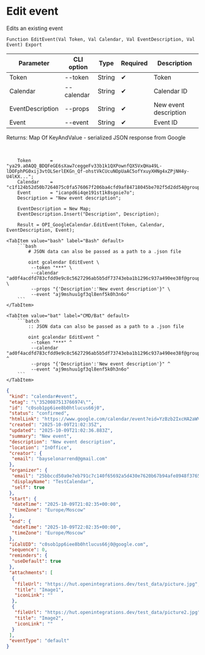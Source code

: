 ﻿---
sidebar_position: 6
description: Edit event and other functions to work with Google Calendar in the Open Integration Package, a free open-source integration library for 1C:Enterprise 8, OneScript and CLI
keywords: [1C, 1С, 1С:Enterprise, 1С:Enterprise 8.3, API, Integration, Services, Exchange, OneScript, CLI, Google Calendar]
---


# Edit event
 Edits an existing event



`Function EditEvent(Val Token, Val Calendar, Val EventDescription, Val Event) Export`

  | Parameter | CLI option | Type | Required | Description |
  |-|-|-|-|-|
  | Token | --token | String | &#x2714; | Token |
  | Calendar | --calendar | String | &#x2714; | Calendar ID |
  | EventDescription | --props | String | &#x2714; | New event description |
  | Event | --event | String | &#x2714; | Event ID |

  
  Returns:  Map Of KeyAndValue - serialized JSON response from Google

<br/>



```bsl title="1C:Enterprise/OneScript code example"
    Token       = "ya29.a0AQQ_BDQFeGE6sXaw7ceggeFv33b1k1QXPownfQX5VxQHa49L-lDOFphPG0xij3vtOLSerlEKGn_Qf-ohstVkCUcuNOpUaAC5ofYxuyXHNg4xZPjNH4y-U4lKX...";
    Calendar    = "c1f124b52d50b7264075c0fa576067f206ba4cfd9af84718045be702f5d2dd54@group.calendar.google.com";
    Event       = "icanpd6i4qe191st1k8sgoie7o";
    Description = "New event description";

    EventDescription = New Map;
    EventDescription.Insert("Description", Description);

    Result = OPI_GoogleCalendar.EditEvent(Token, Calendar, EventDescription, Event);
```
 

 <Tabs>
  
    <TabItem value="bash" label="Bash" default>
        ```bash
            # JSON data can also be passed as a path to a .json file
            
            oint gcalendar EditEvent \
             --token "***" \
             --calendar "ad0f4acdfd783cfdd9e9c8c5627296ab5b5df73743eba1b1296c937a490ee38f@group.calendar.google.com" \
             --props "{'Description':'New event description'}" \
             --event "aj9mshuu1gf3ql8enf5k0h3n6o"
        ```
    </TabItem>
  
    <TabItem value="bat" label="CMD/Bat" default>
        ```batch
            :: JSON data can also be passed as a path to a .json file
            
            oint gcalendar EditEvent ^
             --token "***" ^
             --calendar "ad0f4acdfd783cfdd9e9c8c5627296ab5b5df73743eba1b1296c937a490ee38f@group.calendar.google.com" ^
             --props "{'Description':'New event description'}" ^
             --event "aj9mshuu1gf3ql8enf5k0h3n6o"
        ```
    </TabItem>
</Tabs>


```json title="Result"
{
 "kind": "calendar#event",
 "etag": "\"3520087513766974\"",
 "id": "c0sob1pp6iee8b0htlucus66j0",
 "status": "confirmed",
 "htmlLink": "https://www.google.com/calendar/event?eid=YzBzb2IxcHA2aWVlOGIwaHRsdWN1czY2ajAgMjViYmNjZDUwYTllN2ViNzkxYzdjMTQwZjY1NjkyYTVkNDMwZTc2MjBiNjdiOTRhZmU4OTQ4ZjM3NjUzYjg4MkBn",
 "created": "2025-10-09T21:02:35Z",
 "updated": "2025-10-09T21:02:36.883Z",
 "summary": "New event",
 "description": "New event description",
 "location": "InOffice",
 "creator": {
  "email": "bayselonarrend@gmail.com"
 },
 "organizer": {
  "email": "25bbccd50a9e7eb791c7c140f65692a5d430e7620b67b94afe8948f37653b882@group.calendar.google.com",
  "displayName": "TestCalendar",
  "self": true
 },
 "start": {
  "dateTime": "2025-10-09T21:02:35+00:00",
  "timeZone": "Europe/Moscow"
 },
 "end": {
  "dateTime": "2025-10-09T22:02:35+00:00",
  "timeZone": "Europe/Moscow"
 },
 "iCalUID": "c0sob1pp6iee8b0htlucus66j0@google.com",
 "sequence": 0,
 "reminders": {
  "useDefault": true
 },
 "attachments": [
  {
   "fileUrl": "https://hut.openintegrations.dev/test_data/picture.jpg",
   "title": "Image1",
   "iconLink": ""
  },
  {
   "fileUrl": "https://hut.openintegrations.dev/test_data/picture2.jpg",
   "title": "Image2",
   "iconLink": ""
  }
 ],
 "eventType": "default"
}
```

